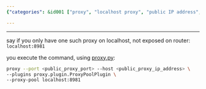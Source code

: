 ```yaml
---
{"categories": &id001 ["proxy", "localhost proxy", "public IP address", "router settings", "port forwarding", "ProxyPoolPlugin", "exposing localhost"], "category": "Networking", "date": "2023-02-13 06:51:19", "description": "This article provides instructions on utilizing proxy.py to establish a localhost proxy that redirects traffic to a publicly accessible IP address, enabling users to expose their sole localhost proxy without modifying router configurations. The process involves specifying the public proxy's port and IP address, incorporating the ProxyPoolPlugin plugin, and supplying the necessary localhost:8981 proxy pool information.", "tags": *id001, "title": "proxy.py forward localhost proxy to public ip address"}

---
```


------

say if you only have one such proxy on localhost, not exposed on router: `localhost:8981`

you execute the command, using [proxy.py](https://pypi.org/project/proxy.py/):

```bash
proxy --port <public_proxy_port> --host <public_proxy_ip_address> \
--plugins proxy.plugin.ProxyPoolPlugin \
--proxy-pool localhost:8981

```

